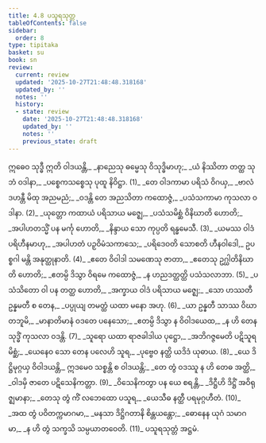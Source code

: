 ```yaml
---
title: 4.8 ပသူရသုတ္တ
tableOfContents: false
sidebar:
  order: 8
type: tipitaka
basket: su
book: sn
review:
  current: review
  updated: '2025-10-27T21:48:48.318168'
  updated_by: ''
  notes: ''
  history:
  - state: review
    date: '2025-10-27T21:48:48.318168'
    updated_by: ''
    notes: ''
    previous_state: draft
---
```



<ReviewStatus review={frontmatter.review} showDetails={true} />

<HypothesisAnnotation frontmatter={frontmatter} />

<DynamicBreadcrumb />

<Division number="831" book="sn" e="ch" v="18" p="407">

<Paragraph number="999" type="verses" book="sn">
ဣဓေဝ သုဒ္ဓီ ဣတိ ဝါဒယန္တိ,_  
_နာညေသု ဓမ္မေသု ဝိသုဒ္ဓိမာဟု;_  
_ယံ နိဿိတာ တတ္ထ သုဘံ ဝဒါနာ,_  
_ပစ္စေကသစ္စေသု ပုထူ နိဝိဋ္ဌာ. (1)_  

</Paragraph>

</Division>
<Division number="832" book="sn" e="ch" v="18" p="408">

<Paragraph number="1000" type="verses" book="sn">
_တေ ဝါဒကာမာ ပရိသံ ဝိဂယှ,_  
_ဗာလံ ဒဟန္တီ မိထု အညမညံ;_  
_ဝဒန္တိ တေ အညသိတာ ကထောဇ္ဇံ,_  
_ပသံသကာမာ ကုသလာ ဝဒါနာ. (2)_  

</Paragraph>

</Division>
<Division number="833" book="sn" e="ch" v="18" p="408">

<Paragraph number="1001" type="verses" book="sn">
_ယုတ္တော ကထာယံ ပရိသာယ မဇ္ဈေ,_  
_ပသံသမိစ္ဆံ ဝိနိဃာတိ ဟောတိ;_  
_အပါဟတသ္မိံ ပန မင်္ကု ဟောတိ,_  
_နိန္ဒာယ သော ကုပ္ပတိ ရန္ဓမေသီ. (3)_  

</Paragraph>

</Division>
<Division number="834" book="sn" e="ch" v="18" p="408">

<Paragraph number="1002" type="verses" book="sn">
_ယမဿ ဝါဒံ ပရိဟီနမာဟု,_  
_အပါဟတံ ပဉှဝိမံသကာသေ;_  
_ပရိဒေဝတိ သောစတိ ဟီနဝါဒေါ,_  
ဥပစ္စဂါ မန္တိ အနုတ္ထုနာတိ. (4)_  

</Paragraph>

</Division>
<Division number="835" book="sn" e="ch" v="18" p="408">

<Paragraph number="1003" type="verses" book="sn">
_ဧတေ ဝိဝါဒါ သမဏေသု ဇာတာ,_  
_ဧတေသု ဥဂ္ဃါတိနိဃာတိ ဟောတိ;_  
_ဧတမ္ပိ ဒိသွာ ဝိရမေ ကထောဇ္ဇံ,_  
_န ဟညဒတ္ထတ္ထိ ပသံသလာဘာ. (5)_  

</Paragraph>

</Division>
<Division number="836" book="sn" e="ch" v="18" p="408">

<Paragraph number="1004" type="verses" book="sn">
_ပသံသိတော ဝါ ပန တတ္ထ ဟောတိ,_  
_အက္ခာယ ဝါဒံ ပရိသာယ မဇ္ဈေ;_  
_သော ဟဿတီ ဥန္နမတီ စ တေန,_  
_ပပ္ပုယျ တမတ္ထံ ယထာ မနော အဟု. (6)_  

</Paragraph>

</Division>
<Division number="837" book="sn" e="ch" v="18" p="408">

<Paragraph number="1005" type="verses" book="sn">
_ယာ ဥန္နတီ သာဿ ဝိဃာတဘူမိ,_  
_မာနာတိမာနံ ဝဒတေ ပနေသော;_  
_ဧတမ္ပိ ဒိသွာ န ဝိဝါဒယေထ,_  
_န ဟိ တေန သုဒ္ဓိံ ကုသလာ ဝဒန္တိ. (7)_  

</Paragraph>

</Division>
<Division number="838" book="sn" e="ch" v="18" p="408">

<Paragraph number="1006" type="verses" book="sn">
_သူရော ယထာ ရာဇခါဒါယ ပုဋ္ဌော,_  
_အဘိဂဇ္ဇမေတိ ပဋိသူရမိစ္ဆံ;_  
_ယေနေဝ သော တေန ပလေဟိ သူရ,_  
_ပုဗ္ဗေဝ နတ္ထိ ယဒိဒံ ယုဓာယ. (8)_  

</Paragraph>

</Division>
<Division number="839" book="sn" e="ch" v="18" p="409">

<Paragraph number="1007" type="verses" book="sn">
_ယေ ဒိဋ္ဌိမုဂ္ဂယှ ဝိဝါဒယန္တိ,_  
ဣဒမေဝ သစ္စန္တိ စ ဝါဒယန္တိ;_  
_တေ တွံ ဝဒဿူ န ဟိ တေဓ အတ္ထိ,_  
_ဝါဒမှိ ဇာတေ ပဋိသေနိကတ္တာ. (9)_  

</Paragraph>

</Division>
<Division number="840" book="sn" e="ch" v="18" p="409">

<Paragraph number="1008" type="verses" book="sn">
_ဝိသေနိကတွာ ပန ယေ စရန္တိ,_  
_ဒိဋ္ဌီဟိ ဒိဋ္ဌိံ အဝိရုဇ္ဈမာနာ;_  
_တေသု တွံ ကိံ လဘေထော ပသူရ,_  
_ယေသီဓ နတ္ထီ ပရမုဂ္ဂဟီတံ. (10)_  

</Paragraph>

</Division>
<Division number="841" book="sn" e="ch" v="18" p="409">

<Paragraph number="1009" type="verses" book="sn">
_အထ တွံ ပဝိတက္ကမာဂမာ,_  
_မနသာ ဒိဋ္ဌိဂတာနိ စိန္တယန္တော;_  
_ဓောနေန ယုဂံ သမာဂမာ,_  
_န ဟိ တွံ သက္ခသိ သမ္ပယာတဝေတိ. (11)_  


</Paragraph>
</Division>

<Paragraph number="1010" type="center" book="sn">
ပသူရသုတ္တံ အဋ္ဌမံ.
</Paragraph>